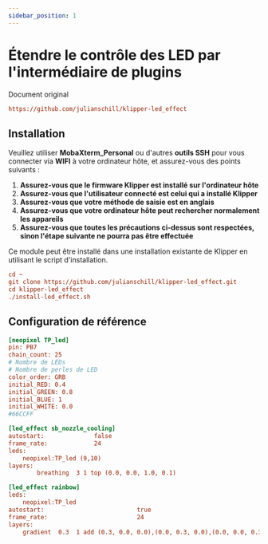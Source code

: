 ```yaml
---
sidebar_position: 1
---
```





# Étendre le contrôle des LED par l'intermédiaire de plugins

Document original

```cfg
https://github.com/julianschill/klipper-led_effect
```

## Installation

Veuillez utiliser **MobaXterm_Personal** ou d'autres **outils SSH** pour vous connecter via **WIFI** à votre ordinateur hôte, et assurez-vous des points suivants :

1. **Assurez-vous que le firmware Klipper est installé sur l'ordinateur hôte**
2. **Assurez-vous que l'utilisateur connecté est celui qui a installé Klipper**
3. **Assurez-vous que votre méthode de saisie est en anglais**
4. **Assurez-vous que votre ordinateur hôte peut rechercher normalement les appareils**
5. **Assurez-vous que toutes les précautions ci-dessus sont respectées, sinon l'étape suivante ne pourra pas être effectuée**

Ce module peut être installé dans une installation existante de Klipper en utilisant le script d'installation.

```cfg
cd ~
git clone https://github.com/julianschill/klipper-led_effect.git
cd klipper-led_effect
./install-led_effect.sh
```

## Configuration de référence

```cfg
[neopixel TP_led]
pin: PB7
chain_count: 25
# Nombre de LEDs
# Nombre de perles de LED
color_order: GRB
initial_RED: 0.4    
initial_GREEN: 0.8
initial_BLUE: 1
initial_WHITE: 0.0
#66CCFF 

[led_effect sb_nozzle_cooling]
autostart:              false
frame_rate:             24
leds:
    neopixel:TP_led (9,10)
layers:
        breathing  3 1 top (0.0, 0.0, 1.0, 0.1)

[led_effect rainbow]
leds:
    neopixel:TP_led
autostart:                          true
frame_rate:                         24
layers:
    gradient  0.3  1 add (0.3, 0.0, 0.0),(0.0, 0.3, 0.0),(0.0, 0.0, 0.3)

```